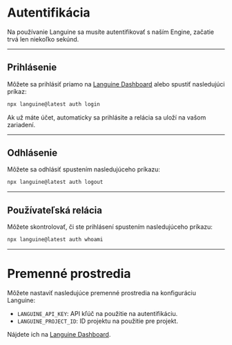 # Autentifikácia

Na používanie Languine sa musíte autentifikovať s naším Engine, začatie trvá len niekoľko sekúnd.

---

## Prihlásenie

Môžete sa prihlásiť priamo na [Languine Dashboard](https://languine.ai/login) alebo spustiť nasledujúci príkaz:

```bash title="Terminál"
npx languine@latest auth login
```


Ak už máte účet, automaticky sa prihlásite a relácia sa uloží na vašom zariadení.

---

## Odhlásenie

Môžete sa odhlásiť spustením nasledujúceho príkazu:

```bash title="Terminál"
npx languine@latest auth logout
```

---

## Používateľská relácia

Môžete skontrolovať, či ste prihlásení spustením nasledujúceho príkazu:

```bash title="Terminál"
npx languine@latest auth whoami
```

---


# Premenné prostredia

Môžete nastaviť nasledujúce premenné prostredia na konfiguráciu Languine:

- `LANGUINE_API_KEY`: API kľúč na použitie na autentifikáciu.
- `LANGUINE_PROJECT_ID`: ID projektu na použitie pre projekt.

Nájdete ich na [Languine Dashboard](https://languine.ai/login).